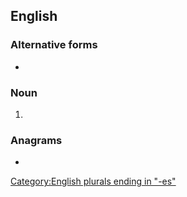 {{also|Mangoes}}
==English==

===Alternative forms===
* {{l|en|mangos}}

===Noun===
{{head|en|noun plural form}}

# {{plural of|mango|lang=en}}

===Anagrams===
* {{anagrams|en|nagsome}}

[[Category:English plurals ending in "-es"]]